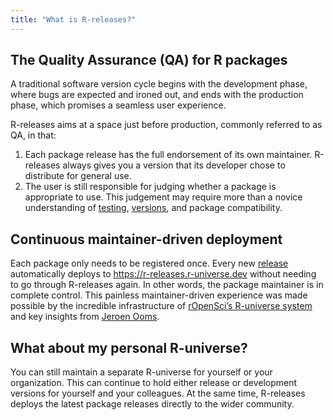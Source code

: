 ```yaml
---
title: "What is R-releases?"
---
```


## The Quality Assurance (QA) for R packages

A traditional software version cycle begins with the development phase, where bugs are expected and ironed out, and ends with the production phase, which promises a seamless user experience.

R-releases aims at a space just before production, commonly referred to as QA, in that:

1. Each package release has the full endorsement of its own maintainer. R-releases always gives you a version that its developer chose to distribute for general use.
2. The user is still responsible for judging whether a package is appropriate to use. This judgement may require more than a novice understanding of [testing](https://r-pkgs.org/testing-basics.html), [versions](https://r-pkgs.org/lifecycle.html#sec-lifecycle-version-number), and package compatibility.


## Continuous maintainer-driven deployment

Each package only needs to be registered once. Every new [release](https://docs.github.com/en/repositories/releasing-projects-on-github/managing-releases-in-a-repository) automatically deploys to <https://r-releases.r-universe.dev> without needing to go through R-releases again. In other words, the package maintainer is in complete control. This painless maintainer-driven experience was made possible by the incredible infrastructure of [rOpenSci's R-universe system](https://ropensci.org/r-universe/) and key insights from [Jeroen Ooms](https://github.com/jeroen/).

## What about my personal R-universe?

You can still maintain a separate R-universe for yourself or your organization. This can continue to hold either release or development versions for yourself and your colleagues. At the same time, R-releases deploys the latest package releases directly to the wider community.

